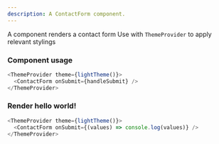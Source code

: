 ```yaml
---
description: A ContactForm component.
---
```



A component renders a contact form
Use with `ThemeProvider` to apply relevant stylings

### Component usage

```js
<ThemeProvider theme={lightTheme()}>
  <ContactForm onSubmit={handleSubmit} />
</ThemeProvider>
```

### Render hello world!

```js live
<ThemeProvider theme={lightTheme()}>
  <ContactForm onSubmit={(values) => console.log(values)} />
</ThemeProvider>
```
